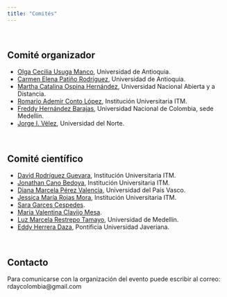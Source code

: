 ```yaml
---
title: "Comités"
---
```


<br/>

## Comité organizador
- [Olga Cecilia Usuga Manco](https://www.meetup.com/es/rladies-medellin/), Universidad de Antioquia.
- [Carmen Elena Patiño Rodríguez](https://www.meetup.com/es/rladies-medellin/), Universidad de Antioquia.
- [Martha Catalina Ospina Hernández](https://www.unad.edu.co/), Universidad Nacional Abierta y a Distancia.
- [Romario Ademir Conto López](https://www.itm.edu.co/), Institución Universitaria ITM.
- [Freddy Hernández Barajas](https://fhernanb.github.io/), Universidad Nacional de Colombia, sede Medellín.
- [Jorge I. Vélez](https://jorgeivanvelez.netlify.app/), Universidad del Norte.

<br/>

## Comité científico
- [David Rodríguez Guevara](https://www.itm.edu.co/), Institución Universitaria ITM.
- [Jonathan Cano Bedoya](https://www.itm.edu.co/), Institución Universitaria ITM.
- [Diana Marcela Pérez Valencia](https://www.ehu.eus/es/home), Universidad del País Vasco.
- [Jessica María Rojas Mora](https://www.itm.edu.co/), Institución Universitaria ITM.
- [Sara Garces Cespedes](https://www.meetup.com/es/rladies-medellin/).
- [Maria Valentina Clavijo Mesa](https://www.meetup.com/es/rladies-medellin/).
- [Luz Marcela Restrepo Tamayo](https://udemedellin.edu.co/), Universidad de Medellín.
- [Eddy Herrera Daza](https://www.javeriana.edu.co/inicio), Pontificia Universidad Javeriana.

<br/>

## Contacto
Para comunicarse con la organización del evento puede escribir al correo: rdaycolombia@gmail.com
